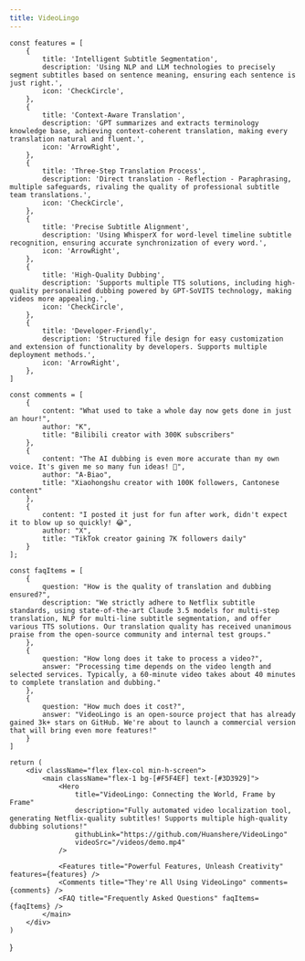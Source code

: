 ```yaml
---
title: VideoLingo
---
```



    const features = [
        {
            title: 'Intelligent Subtitle Segmentation',
            description: 'Using NLP and LLM technologies to precisely segment subtitles based on sentence meaning, ensuring each sentence is just right.',
            icon: 'CheckCircle',
        },
        {
            title: 'Context-Aware Translation',
            description: 'GPT summarizes and extracts terminology knowledge base, achieving context-coherent translation, making every translation natural and fluent.',
            icon: 'ArrowRight',
        },
        {
            title: 'Three-Step Translation Process',
            description: 'Direct translation - Reflection - Paraphrasing, multiple safeguards, rivaling the quality of professional subtitle team translations.',
            icon: 'CheckCircle',
        },
        {
            title: 'Precise Subtitle Alignment',
            description: 'Using WhisperX for word-level timeline subtitle recognition, ensuring accurate synchronization of every word.',
            icon: 'ArrowRight',
        },
        {
            title: 'High-Quality Dubbing',
            description: 'Supports multiple TTS solutions, including high-quality personalized dubbing powered by GPT-SoVITS technology, making videos more appealing.',
            icon: 'CheckCircle',
        },
        {
            title: 'Developer-Friendly',
            description: 'Structured file design for easy customization and extension of functionality by developers. Supports multiple deployment methods.',
            icon: 'ArrowRight',
        },
    ]

    const comments = [
        {
            content: "What used to take a whole day now gets done in just an hour!",
            author: "K",
            title: "Bilibili creator with 300K subscribers"
        },
        {
            content: "The AI dubbing is even more accurate than my own voice. It's given me so many fun ideas! 🤩",
            author: "A-Biao",
            title: "Xiaohongshu creator with 100K followers, Cantonese content"
        },
        {
            content: "I posted it just for fun after work, didn't expect it to blow up so quickly! 😂",
            author: "X",
            title: "TikTok creator gaining 7K followers daily"
        }
    ];

    const faqItems = [
        {
            question: "How is the quality of translation and dubbing ensured?",
            description: "We strictly adhere to Netflix subtitle standards, using state-of-the-art Claude 3.5 models for multi-step translation, NLP for multi-line subtitle segmentation, and offer various TTS solutions. Our translation quality has received unanimous praise from the open-source community and internal test groups."
        },
        {
            question: "How long does it take to process a video?",
            answer: "Processing time depends on the video length and selected services. Typically, a 60-minute video takes about 40 minutes to complete translation and dubbing."
        },
        {
            question: "How much does it cost?",
            answer: "VideoLingo is an open-source project that has already gained 3k+ stars on GitHub. We're about to launch a commercial version that will bring even more features!"
        }
    ]

    return (
        <div className="flex flex-col min-h-screen">
            <main className="flex-1 bg-[#F5F4EF] text-[#3D3929]">
                <Hero
                    title="VideoLingo: Connecting the World, Frame by Frame"
                    description="Fully automated video localization tool, generating Netflix-quality subtitles! Supports multiple high-quality dubbing solutions!"
                    githubLink="https://github.com/Huanshere/VideoLingo"
                    videoSrc="/videos/demo.mp4"
                />

                <Features title="Powerful Features, Unleash Creativity" features={features} />
                <Comments title="They're All Using VideoLingo" comments={comments} />
                <FAQ title="Frequently Asked Questions" faqItems={faqItems} />
            </main>
        </div>
    )
}
